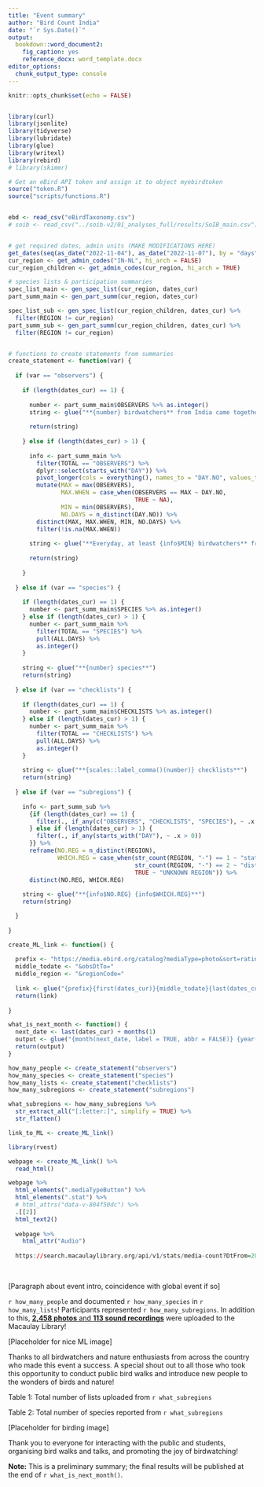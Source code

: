 ```yaml
---
title: "Event summary"
author: "Bird Count India"
date: "`r Sys.Date()`"
output: 
  bookdown::word_document2:
    fig_caption: yes
    reference_docx: word_template.docx
editor_options: 
  chunk_output_type: console
---
```


```r

knitr::opts_chunk$set(echo = FALSE)


library(curl)
library(jsonlite)
library(tidyverse)
library(lubridate)
library(glue)
library(writexl)
library(rebird)
# library(skimmr)

# Get an eBird API token and assign it to object myebirdtoken
source("token.R")
source("scripts/functions.R")


ebd <- read_csv("eBirdTaxonomy.csv")
# soib <- read_csv("../soib-v2/01_analyses_full/results/SoIB_main.csv")


# get required dates, admin units (MAKE MODIFICATIONS HERE)
get_dates(seq(as_date("2022-11-04"), as_date("2022-11-07"), by = "days"))
cur_region <- get_admin_codes("IN-NL", hi_arch = FALSE)
cur_region_children <- get_admin_codes(cur_region, hi_arch = TRUE)

```

```r

# species lists & participation summaries
spec_list_main <- gen_spec_list(cur_region, dates_cur)
part_summ_main <- gen_part_summ(cur_region, dates_cur)

spec_list_sub <- gen_spec_list(cur_region_children, dates_cur) %>% 
  filter(REGION != cur_region)
part_summ_sub <- gen_part_summ(cur_region_children, dates_cur) %>% 
  filter(REGION != cur_region)


# functions to create statements from summaries
create_statement <- function(var) {
  
  if (var == "observers") {
    
    if (length(dates_cur) == 1) {
      
      number <- part_summ_main$OBSERVERS %>% as.integer()
      string <- glue("**{number} birdwatchers** from India came together")
      
      return(string)
      
    } else if (length(dates_cur) > 1) {
      
      info <- part_summ_main %>% 
        filter(TOTAL == "OBSERVERS") %>% 
        dplyr::select(starts_with("DAY")) %>% 
        pivot_longer(cols = everything(), names_to = "DAY.NO", values_to = "OBSERVERS") %>% 
        mutate(MAX = max(OBSERVERS), 
               MAX.WHEN = case_when(OBSERVERS == MAX ~ DAY.NO, 
                                    TRUE ~ NA),
               MIN = min(OBSERVERS),
               NO.DAYS = n_distinct(DAY.NO)) %>% 
        distinct(MAX, MAX.WHEN, MIN, NO.DAYS) %>% 
        filter(!is.na(MAX.WHEN))
      
      string <- glue("**Everyday, at least {info$MIN} birdwatchers** from India came together for the {info$NO.DAYS} days ({info$MAX} birdwatchers on Day {info$MAX.WHEN %>% str_remove('DAY')}!),")
      
      return(string)
      
    }
    
  } else if (var == "species") {
    
    if (length(dates_cur) == 1) {
      number <- part_summ_main$SPECIES %>% as.integer()
    } else if (length(dates_cur) > 1) {
      number <- part_summ_main %>% 
        filter(TOTAL == "SPECIES") %>% 
        pull(ALL.DAYS) %>% 
        as.integer()
    }
    
    string <- glue("**{number} species**")
    return(string)
    
  } else if (var == "checklists") {
    
    if (length(dates_cur) == 1) {
      number <- part_summ_main$CHECKLISTS %>% as.integer()
    } else if (length(dates_cur) > 1) {
      number <- part_summ_main %>% 
        filter(TOTAL == "CHECKLISTS") %>% 
        pull(ALL.DAYS) %>% 
        as.integer()
    }
    
    string <- glue("**{scales::label_comma()(number)} checklists**")
    return(string)
    
  } else if (var == "subregions") {
    
    info <- part_summ_sub %>% 
      {if (length(dates_cur) == 1) {
        filter(., if_any(c("OBSERVERS", "CHECKLISTS", "SPECIES"), ~ .x > 0))
      } else if (length(dates_cur) > 1) {
        filter(., if_any(starts_with("DAY"), ~ .x > 0))
      }} %>% 
      reframe(NO.REG = n_distinct(REGION),
              WHICH.REG = case_when(str_count(REGION, "-") == 1 ~ "states/union territories",
                                    str_count(REGION, "-") == 2 ~ "districts",
                                    TRUE ~ "UNKNOWN REGION")) %>% 
      distinct(NO.REG, WHICH.REG)
    
    string <- glue("**{info$NO.REG} {info$WHICH.REG}**")
    return(string)

  }
  
}

create_ML_link <- function() {
  
  prefix <- "https://media.ebird.org/catalog?mediaType=photo&sort=rating_rank_desc&obsDtFrom="
  middle_todate <- "&obsDtTo="
  middle_region <- "&regionCode="
  
  link <- glue("{prefix}{first(dates_cur)}{middle_todate}{last(dates_cur)}{middle_region}{cur_region}")
  return(link)
  
}

what_is_next_month <- function() {
  next_date <- last(dates_cur) + months(1)
  output <- glue("{month(next_date, label = TRUE, abbr = FALSE)} {year(next_date)}")
  return(output)
}

```

```r

how_many_people <- create_statement("observers")
how_many_species <- create_statement("species")
how_many_lists <- create_statement("checklists")
how_many_subregions <- create_statement("subregions")

what_subregions <- how_many_subregions %>% 
  str_extract_all("[:letter:]", simplify = TRUE) %>% 
  str_flatten()

link_to_ML <- create_ML_link()

library(rvest)

webpage <- create_ML_link() %>% 
  read_html() 

webpage %>% 
  html_elements(".mediaTypeButton") %>% 
  html_elements(".stat") %>% 
  # html_attrs("data-v-804f50dc") %>% 
  .[[2]]
  html_text2()
  
  webpage %>% 
    html_attr("Audio")
  
  https://search.macaulaylibrary.org/api/v1/stats/media-count?DtFrom=2022-11-04&DtTo=2022-11-07&yr=YCUSTOM&mr=MCUSTOM&region=Nagaland%20(IN-NL)&regionCode=IN-NL&includeUnconfirmed=T

```

<br>

[Paragraph about event intro, coincidence with global event if so]

`r how_many_people` and documented `r how_many_species` in `r how_many_lists`! Participants represented `r how_many_subregions`. In addition to this, [**2,458 photos** and **113 sound recordings**](`r link_to_ML`) were uploaded to the Macaulay Library!

[Placeholder for nice ML image]

Thanks to all birdwatchers and nature enthusiasts from across the country who made this event a success. A special shout out to all those who took this opportunity to conduct public bird walks and introduce new people to the wonders of birds and nature!

Table 1: Total number of lists uploaded from `r what_subregions`

Table 2: Total number of species reported from `r what_subregions`

[Placeholder for birding image]

Thank you to everyone for interacting with the public and students, organising bird walks and talks, and promoting the joy of birdwatching!

**Note:** This is a preliminary summary; the final results will be published at the end of `r what_is_next_month()`.

